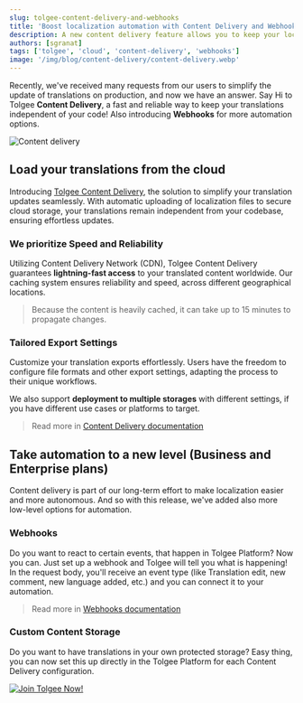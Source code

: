 ```yaml
---
slug: tolgee-content-delivery-and-webhooks
title: 'Boost localization automation with Content Delivery and Webhooks'
description: A new content delivery feature allows you to keep your localization files outside of your code. It's a part of our long-term goal to make localization as easy as possible.
authors: [sgranat]
tags: ['tolgee', 'cloud', 'content-delivery', 'webhooks']
image: '/img/blog/content-delivery/content-delivery.webp'
---
```


Recently, we've received many requests from our users to simplify the update of translations on production, and now we have an answer. Say Hi to Tolgee **Content Delivery**, a fast and reliable way to keep your translations independent of your code! Also introducing **Webhooks** for more automation options.

![Content delivery](/img/blog/content-delivery/content-delivery.webp)

<!-- truncate-->


## Load your translations from the cloud

Introducing [Tolgee Content Delivery](/platform/projects_and_organizations/content_delivery), the solution to simplify your translation updates seamlessly. With automatic uploading of localization files to secure cloud storage, your translations remain independent from your codebase, ensuring effortless updates.

### We prioritize Speed and Reliability

Utilizing Content Delivery Network (CDN), Tolgee Content Delivery guarantees **lightning-fast access** to your translated content worldwide. Our caching system ensures reliability and speed, across different geographical locations.

> Because the content is heavily cached, it can take up to 15 minutes to propagate changes.

### Tailored Export Settings

Customize your translation exports effortlessly. Users have the freedom to configure file formats and other export settings, adapting the process to their unique workflows.

<ScreenshotWrapper src="/img/blog/content-delivery/add-content-delivery.png" alt="Add content delivery" />

We also support **deployment to multiple storages** with different settings, if you have different use cases or platforms to target.

> Read more in [Content Delivery documentation](/platform/projects_and_organizations/content_delivery)

## Take automation to a new level (Business and Enterprise plans)

Content delivery is part of our long-term effort to make localization easier and more autonomous. And so with this release, we've added also more low-level options for automation.

### Webhooks

Do you want to react to certain events, that happen in Tolgee Platform? Now you can. Just set up a webhook and Tolgee will tell you what is happening! In the request body, you'll receive an event type (like Translation edit, new comment, new language added, etc.) and you can connect it to your automation.

> Read more in [Webhooks documentation](/platform/projects_and_organizations/webhooks)

### Custom Content Storage

Do you want to have translations in your own protected storage? Easy thing, you can now set this up directly in the Tolgee Platform for each Content Delivery configuration.

[![Join Tolgee Now!](/img/blog/content-delivery/banner-automation.svg)](https://app.tolgee.io/sign_up)
